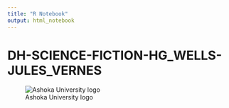 ```yaml
---
title: "R Notebook"
output: html_notebook
---
```

# DH-SCIENCE-FICTION-HG_WELLS-JULES_VERNES

![Ashoka University logo](https://www.ashoka.edu.in/admin_assets/global/images/logo/logo-ashoka.png)
